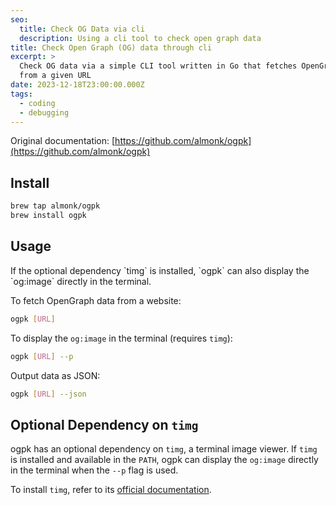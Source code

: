```yaml
---
seo:
  title: Check OG Data via cli
  description: Using a cli tool to check open graph data
title: Check Open Graph (OG) data through cli
excerpt: >
  Check OG data via a simple CLI tool written in Go that fetches OpenGraph data
  from a given URL
date: 2023-12-18T23:00:00.000Z
tags:
  - coding
  - debugging
---
```


Original documentation:
[https://github.com/almonk/ogpk](https://github.com/almonk/ogpk)

## Install

```bash
brew tap almonk/ogpk
brew install ogpk
```

## Usage

If the optional dependency \`timg\` is installed, \`ogpk\` can also display the
\`og\:image\` directly in the terminal.

To fetch OpenGraph data from a website:

```bash
ogpk [URL]
```

To display the `og:image` in the terminal (requires `timg`):

```bash
ogpk [URL] --p
```

Output data as JSON:

```bash
ogpk [URL] --json
```

## Optional Dependency on `timg`

ogpk has an optional dependency on `timg`, a terminal image viewer. If `timg` is
installed and available in the `PATH`, ogpk can display the `og:image` directly
in the terminal when the `--p` flag is used.

To install `timg`, refer to its
[official documentation](https://github.com/hzeller/timg).
